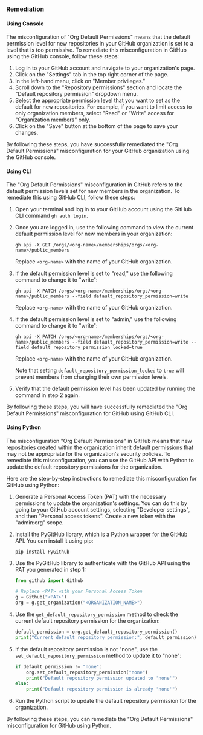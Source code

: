 ### Remediation

#### Using Console

The misconfiguration of "Org Default Permissions" means that the default permission level for new repositories in your GitHub organization is set to a level that is too permissive. To remediate this misconfiguration in GitHub using the GitHub console, follow these steps:

1. Log in to your GitHub account and navigate to your organization's page.
2. Click on the "Settings" tab in the top right corner of the page.
3. In the left-hand menu, click on "Member privileges."
4. Scroll down to the "Repository permissions" section and locate the "Default repository permission" dropdown menu.
5. Select the appropriate permission level that you want to set as the default for new repositories. For example, if you want to limit access to only organization members, select "Read" or "Write" access for "Organization members" only.
6. Click on the "Save" button at the bottom of the page to save your changes.

By following these steps, you have successfully remediated the "Org Default Permissions" misconfiguration for your GitHub organization using the GitHub console.

#### Using CLI

The "Org Default Permissions" misconfiguration in GitHub refers to the default permission levels set for new members in the organization. To remediate this using GitHub CLI, follow these steps:

1. Open your terminal and log in to your GitHub account using the GitHub CLI command `gh auth login`.

2. Once you are logged in, use the following command to view the current default permission level for new members in your organization:

   ```
   gh api -X GET /orgs/<org-name>/memberships/orgs/<org-name>/public_members
   ```

   Replace `<org-name>` with the name of your GitHub organization.

3. If the default permission level is set to "read," use the following command to change it to "write":

   ```
   gh api -X PATCH /orgs/<org-name>/memberships/orgs/<org-name>/public_members --field default_repository_permission=write
   ```

   Replace `<org-name>` with the name of your GitHub organization.

4. If the default permission level is set to "admin," use the following command to change it to "write":

   ```
   gh api -X PATCH /orgs/<org-name>/memberships/orgs/<org-name>/public_members --field default_repository_permission=write --field default_repository_permission_locked=true
   ```

   Replace `<org-name>` with the name of your GitHub organization.

   Note that setting `default_repository_permission_locked` to `true` will prevent members from changing their own permission levels.

5. Verify that the default permission level has been updated by running the command in step 2 again.

By following these steps, you will have successfully remediated the "Org Default Permissions" misconfiguration for GitHub using GitHub CLI.

#### Using Python

The misconfiguration "Org Default Permissions" in GitHub means that new repositories created within the organization inherit default permissions that may not be appropriate for the organization's security policies. To remediate this misconfiguration, you can use the GitHub API with Python to update the default repository permissions for the organization.

Here are the step-by-step instructions to remediate this misconfiguration for GitHub using Python:

1. Generate a Personal Access Token (PAT) with the necessary permissions to update the organization's settings. You can do this by going to your GitHub account settings, selecting "Developer settings", and then "Personal access tokens". Create a new token with the "admin:org" scope.

2. Install the PyGitHub library, which is a Python wrapper for the GitHub API. You can install it using pip:

   ```
   pip install PyGithub
   ```

3. Use the PyGitHub library to authenticate with the GitHub API using the PAT you generated in step 1:

   ```python
   from github import Github

   # Replace <PAT> with your Personal Access Token
   g = Github("<PAT>")
   org = g.get_organization("<ORGANIZATION_NAME>")
   ```

4. Use the `get_default_repository_permission` method to check the current default repository permission for the organization:

   ```python
   default_permission = org.get_default_repository_permission()
   print("Current default repository permission:", default_permission)
   ```

5. If the default repository permission is not "none", use the `set_default_repository_permission` method to update it to "none":

   ```python
   if default_permission != "none":
       org.set_default_repository_permission("none")
       print("Default repository permission updated to 'none'")
   else:
       print("Default repository permission is already 'none'")
   ```

6. Run the Python script to update the default repository permission for the organization.

By following these steps, you can remediate the "Org Default Permissions" misconfiguration for GitHub using Python.

